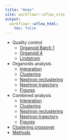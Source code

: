 ```yaml
---
title: "Home"
site: workflowr::wflow_site
output:
  workflowr::wflow_html:
    toc: false
---
```


* Quality control
    * [Organoid Batch 1](01_Organoid123_QC.html)
    * [Organoid 4](02_Organoid4_QC.html)
    * [Lindstrom](05_Lindstrom_QC.html)
* Organoids analysis
    * [Integration](03_Organoids_Integration.html)
    * [Clustering](04_Organoids_Clustering.html)
    * [Nephron reclustering](04B_Organoids_Nephron.html)
    * [Nephron trajectory](04C_Organoids_Trajectory.html)
    * [Figures](04D_Organoids_Figures.html)
* Combined analysis
    * [Integration](06_Combined_Integration.html)
    * [Clustering](07_Combined_Clustering.html)
    * [Nephron reclustering](07B_Combined_Nephron.html)
    * [Nephron trajectory](07C_Combined_Trajectory.html)
    * [Figures](07D_Combined_Figures.html)
* [Clustering crossover](08_Crossover.html)
* [Methods](99_Methods.html)
